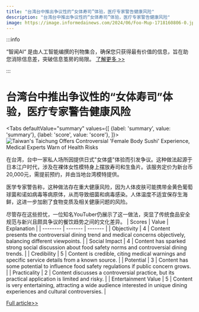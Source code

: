 ```yaml
---
title: "台湾台中推出争议性的“女体寿司”体验，医疗专家警告健康风险"
description: "台湾台中推出争议性的“女体寿司”体验，医疗专家警告健康风险"
image: https://image.informedainews.com/2024/06/Foo-Mup-1718160806-0.jpg
---
```



:::info

“智闻AI“ 是由人工智能编撰的刊物集合，确保您只获得最有价值的信息，旨在助您消除信息差，突破信息茧房的局限。  [了解更多 >>](/)

:::

# 台湾台中推出争议性的“女体寿司”体验，医疗专家警告健康风险


<Tabs
	defaultValue="summary"
	values={[
	{label: 'summary', value: 'summary'},
	{label: 'score', value: 'score'},
]}>
<TabItem value="summary">
<img
  src="https://image.informedainews.com/2024/06/Foo-Mup-1718160806-0.jpg"
  alt="Taiwan's Taichung Offers Controversial 'Female Body Sushi' Experience, Medical Experts Warn of Health Risks"
/>



在台湾，台中一家私人场所因提供日式"女体盛"体验而引发争议。这种做法起源于日本江户时代，涉及在裸体女性模特身上摆放寿司和生鱼片。该服务定价为新台币20,000元，需提前预约，并由当地台湾模特提供。

医学专家警告称，这种做法存在重大健康风险，因为人体皮肤可能携带金黄色葡萄球菌和诺如病毒等病原体，从而导致细菌和病毒感染。人体温度不适宜保存生海鲜，这进一步加剧了食物变质及相关健康问题的风险。

尽管存在这些担忧，一位知名YouTuber仍展示了这一做法，突显了传统食品安全规范与新兴且颇具争议的餐饮趋势之间的文化差异。
</TabItem>
<TabItem value="score">
	| Scores     | Value   | Explanation |
	| -------- | ------- | ------- |
	| Objectivity  | 4    | Content presents the controversial dining trend and medical concerns objectively, balancing different viewpoints.    |
	| Social Impact | 4     | Content has sparked strong social discussion about food safety norms and controversial dining trends.    |
	| Credibility    | 5    | Content is credible, citing medical warnings and specific service details from a known source.    |
	| Potential    | 3    | Content has some potential to influence food safety regulations if public concern grows.    |
	| Practicality    | 2    | Content discusses a controversial practice, but its practical application is limited and risky.    |
	| Entertainment Value    | 5    | Content is very entertaining, attracting a wide audience interested in unique dining experiences and cultural controversies.    |
</TabItem>
</Tabs>

[Full article>>](https://today.line.me/tw/v2/article/MLgEz2a)
